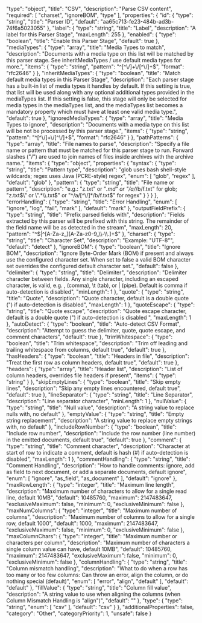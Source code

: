   "type": "object",
  "title": "CSV",
  "description": "Parse CSV content",
  "required": [
    "charset",
    "ignoreBOM",
    "type"
  ],
  "properties": {
    "id": {
      "type": "string",
      "title": "Parser ID",
      "default": "aa65c713-fe23-484b-ad3b-74f6a5023055"
    },
    "label": {
      "type": "string",
      "title": "Label",
      "description": "A label for this Parser Stage",
      "maxLength": 255
    },
    "enabled": {
      "type": "boolean",
      "title": "Enable this Parser Stage",
      "default": true
    },
    "mediaTypes": {
      "type": "array",
      "title": "Media Types to match",
      "description": "Documents with a media type on this list will be matched by this parser stage. See inheritMediaTypes / use default media types for more.",
      "items": {
        "type": "string",
        "pattern": "^[^\\/]+\\/[^\\/]+$",
        "format": "rfc2646"
      }
    },
    "inheritMediaTypes": {
      "type": "boolean",
      "title": "Match default media types in this Parser Stage",
      "description": "Each parser stage has a built-in list of media types it handles by default. If this setting is true, that list will be used along with any optional additional types provided in the mediaTypes list. If this setting is false, this stage will only be selected for media types in the mediaTypes list, and the mediaTypes list becomes a mandatory property which must have at least one valid media type.",
      "default": true
    },
    "ignoredMediaTypes": {
      "type": "array",
      "title": "Media Types to ignore",
      "description": "Documents with a media type on this list will be not be processed by this parser stage.",
      "items": {
        "type": "string",
        "pattern": "^[^\\/]+\\/[^\\/]+$",
        "format": "rfc2646"
      }
    },
    "pathPatterns": {
      "type": "array",
      "title": "File names to parse",
      "description": "Specify a file name or pattern that must be matched for this parser stage to run. Forward slashes (\"/\") are used to join names of files inside archives with the archive name.",
      "items": {
        "type": "object",
        "properties": {
          "syntax": {
            "type": "string",
            "title": "Pattern type",
            "description": "glob uses bash shell-style wildcards; regex uses Java (PCRE-style) regex",
            "enum": [
              "glob",
              "regex"
            ],
            "default": "glob"
          },
          "pattern": {
            "type": "string",
            "title": "File name or pattern",
            "description": "e.g.: \"z.txt\" or \"*.md\" or \"/a/*/b/f.txt\" for glob; \"z.txt$\" or \".*\\.txt$\" or \"^/a/[^\\/]*/b/f.txt$\" for regex"
          }
        }
      }
    },
    "errorHandling": {
      "type": "string",
      "title": "Error Handling",
      "enum": [
        "ignore",
        "log",
        "fail",
        "mark"
      ],
      "default": "mark"
    },
    "outputFieldPrefix": {
      "type": "string",
      "title": "Prefix parsed fields with",
      "description": "Fields extracted by this parser will be prefixed with this string. The remainder of the field name will be as detected in the stream",
      "maxLength": 20,
      "pattern": "^$|^[A-Za-z_][A-Za-z0-9_\\-\\.]+$"
    },
    "charset": {
      "type": "string",
      "title": "Character Set",
      "description": "Example: \"UTF-8\"",
      "default": "detect"
    },
    "ignoreBOM": {
      "type": "boolean",
      "title": "Ignore BOM",
      "description": "Ignore Byte-Order Mark (BOM) if present and always use the configured character set. When set to false a valid BOM character set overrides the configured default character set.",
      "default": false
    },
    "delimiter": {
      "type": "string",
      "title": "Delimiter",
      "description": "Delimiter character between fields. Any single character, including an escaped character, is valid, e.g. , (comma), \\t (tab), or | (pipe). Default is comma if auto-detection is disabled",
      "minLength": 1
    },
    "quote": {
      "type": "string",
      "title": "Quote",
      "description": "Quote character, default is a double quote (\") if auto-detection is disabled",
      "maxLength": 1
    },
    "quoteEscape": {
      "type": "string",
      "title": "Quote escape",
      "description": "Quote escape character, default is a double quote (\") if auto-detection is disabled ",
      "maxLength": 1
    },
    "autoDetect": {
      "type": "boolean",
      "title": "Auto-detect CSV Format",
      "description": "Attempt to guess the delimiter, quote, quote escape, and comment characters",
      "default": true
    },
    "trimWhitespace": {
      "type": "boolean",
      "title": "Trim whitespace",
      "description": "Trim off leading and trailing whitespace from columns, default true",
      "default": true
    },
    "hasHeaders": {
      "type": "boolean",
      "title": "Headers in file",
      "description": "Treat the first row as column headers, default true",
      "default": true
    },
    "headers": {
      "type": "array",
      "title": "Header list",
      "description": "List of column headers, overrides file headers if present",
      "items": {
        "type": "string"
      }
    },
    "skipEmptyLines": {
      "type": "boolean",
      "title": "Skip empty lines",
      "description": "Skip any empty lines encountered, default true",
      "default": true
    },
    "lineSeparator": {
      "type": "string",
      "title": "Line Separator",
      "description": "Line separator character",
      "minLength": 1
    },
    "nullValue": {
      "type": "string",
      "title": "Null value",
      "description": "A string value to replace nulls with, no default"
    },
    "emptyValue": {
      "type": "string",
      "title": "Empty string replacement",
      "description": "A string value to replace empty strings with, no default"
    },
    "includeRowNumber": {
      "type": "boolean",
      "title": "Include row number",
      "description": "Include the row number (line number) in the emitted documents, default true",
      "default": true
    },
    "comment": {
      "type": "string",
      "title": "Comment character",
      "description": "Character at start of row to indicate a comment, default is hash (#) if auto-detection is disabled",
      "maxLength": 1
    },
    "commentHandling": {
      "type": "string",
      "title": "Comment Handling",
      "description": "How to handle comments: ignore, add as field to next document, or add a separate documents, default ignore",
      "enum": [
        "ignore",
        "as_field",
        "as_document"
      ],
      "default": "ignore"
    },
    "maxRowLength": {
      "type": "integer",
      "title": "Maximum line length",
      "description": "Maximum number of characters to allow for a single read line, default 10MB",
      "default": 10485760,
      "maximum": 2147483647,
      "exclusiveMaximum": false,
      "minimum": 0,
      "exclusiveMinimum": false
    },
    "maxNumColumns": {
      "type": "integer",
      "title": "Maximum number of columns",
      "description": "Maximum number of columns to allow for a single row, default 1000",
      "default": 1000,
      "maximum": 2147483647,
      "exclusiveMaximum": false,
      "minimum": 0,
      "exclusiveMinimum": false
    },
    "maxColumnChars": {
      "type": "integer",
      "title": "Maximum number or characters per column",
      "description": "Maximum number of characters a single column value can have, default 10MB",
      "default": 10485760,
      "maximum": 2147483647,
      "exclusiveMaximum": false,
      "minimum": 0,
      "exclusiveMinimum": false
    },
    "columnHandling": {
      "type": "string",
      "title": "Column mismatch handling",
      "description": "What to do when a row has too many or too few columns: Can throw an error, align the column, or do nothing special (default)",
      "enum": [
        "error",
        "align",
        "default"
      ],
      "default": "default"
    },
    "fillValue": {
      "type": "string",
      "title": "Column fill value",
      "description": "A string value to use when aligning the columns (when Column Mismatch Handling is \"align\")",
      "default": "<FILL>"
    },
    "type": {
      "type": "string",
      "enum": [
        "csv"
      ],
      "default": "csv"
    }
  },
  "additionalProperties": false,
  "category": "Other",
  "categoryPriority": 1,
  "unsafe": false
}
